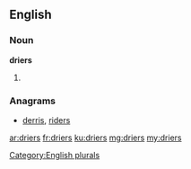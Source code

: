 ==English==

===Noun===
'''driers'''

# {{plural of|drier}}

===Anagrams===
* [[derris#English|derris]], [[riders#English|riders]]

[[Category:English plurals]]

[[ar:driers]]
[[fr:driers]]
[[ku:driers]]
[[mg:driers]]
[[my:driers]]